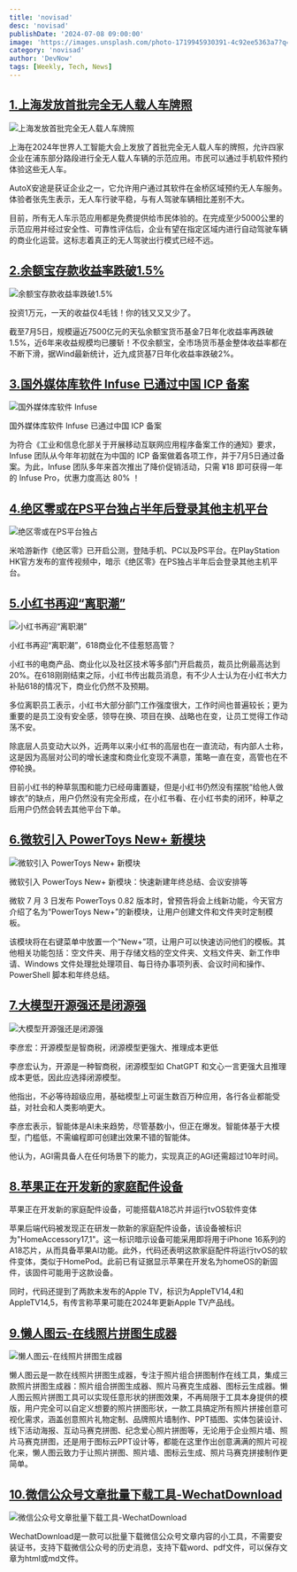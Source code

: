 ```yaml
---
title: 'novisad'
desc: 'novisad'
publishDate: '2024-07-08 09:00:00'
image: 'https://images.unsplash.com/photo-1719945930391-4c92ee5363a7?q=80&w=2970&auto=format&fit=crop&ixlib=rb-4.0.3&ixid=M3wxMjA3fDB8MHxwaG90by1wYWdlfHx8fGVufDB8fHx8fA%3D%3D'
category: 'novisad'
author: 'DevNow'
tags: [Weekly, Tech, News]
---
```


## [1.上海发放首批完全无人载人车牌照](https://www.thepaper.cn/newsDetail_forward_27990966)

![上海发放首批完全无人载人车牌照](https://r2.laughingzhu.cn/kLvaVdhtiBki7srASuZMr.jpg)

上海在2024年世界人工智能大会上发放了首批完全无人载人车的牌照，允许四家企业在浦东部分路段进行全无人载人车辆的示范应用。市民可以通过手机软件预约体验这些无人车。

AutoX安途是获证企业之一，它允许用户通过其软件在金桥区域预约无人车服务。体验者张先生表示，无人车行驶平稳，与有人驾驶车辆相比差别不大。

目前，所有无人车示范应用都是免费提供给市民体验的。在完成至少5000公里的示范应用并经过安全性、可靠性评估后，企业有望在指定区域内进行自动驾驶车辆的商业化运营。这标志着真正的无人驾驶出行模式已经不远。

## [2.余额宝存款收益率跌破1.5%](https://m.21jingji.com/article/20240707/herald/fe66e1eb66586e2115ea78585d401213.html)

![余额宝存款收益率跌破1.5%](https://r2.laughingzhu.cn/BWlMtx_XEdSqZOvB86VZV.png)

投资1万元，一天的收益仅4毛钱！你的钱又又又少了。

截至7月5日，规模逼近7500亿元的天弘余额宝货币基金7日年化收益率再跌破1.5%，近6年来收益规模均已腰斩！不仅余额宝，全市场货币基金整体收益率都在不断下滑，据Wind最新统计，近九成货基7日年化收益率跌破2%。

## [3.国外媒体库软件 Infuse 已通过中国 ICP 备案](https://firecore.cn/promo)

![国外媒体库软件 Infuse](https://r2.laughingzhu.cn/tmQHwesfdGh3-VD7gBZJu.jpg)

国外媒体库软件 Infuse 已通过中国 ICP 备案

为符合《工业和信息化部关于开展移动互联网应用程序备案工作的通知》要求，Infuse 团队从今年年初就在为中国的 ICP 备案做着各项工作，并于7月5日通过备案。为此，Infuse 团队多年来首次推出了降价促销活动，只需 ¥18 即可获得一年的 Infuse Pro，优惠力度高达 80% ！

## [4.绝区零或在PS平台独占半年后登录其他主机平台](https://www.gamersky.com/news/202407/1783000.shtml)

![绝区零或在PS平台独占](https://r2.laughingzhu.cn/AhjSc4rQjxWiuooxBxaJ1.jpg)

米哈游新作《绝区零》已开启公测，登陆手机、PC以及PS平台。在PlayStation HK官方发布的宣传视频中，暗示《绝区零》在PS独占半年后会登录其他主机平台。

## [5.小红书再迎“离职潮”](https://card.weibo.com/article/m/show/id/2309405052810243998064?id=2309405052810243998064)

![小红书再迎“离职潮”](https://r2.laughingzhu.cn/WVHVrebeNgVug4hDgbopY.png)

小红书再迎“离职潮”，618商业化不佳惹怒高管？

小红书的电商产品、商业化以及社区技术等多部门开启裁员，裁员比例最高达到20%。在618刚刚结束之际，小红书传出裁员消息，有不少人士认为在小红书大力补贴618的情况下，商业化仍然不及预期。

多位离职员工表示，小红书大部分部门工作强度很大，工作时间也普遍较长；更为重要的是员工没有安全感，领导在换、项目在换、战略也在变，让员工觉得工作动荡不安。

除底层人员变动大以外，近两年以来小红书的高层也在一直流动，有内部人士称，这是因为高层对公司的增长速度和商业化变现不满意，策略一直在变，高管也在不停轮换。

目前小红书的种草氛围和能力已经毋庸置疑，但是小红书仍然没有摆脱“给他人做嫁衣”的缺点，用户仍然没有完全形成，在小红书看、在小红书卖的闭环，种草之后用户仍然会转去其他平台下单。

## [6.微软引入 PowerToys New+ 新模块](https://m.ithome.com/html/780058.htm)

![微软引入 PowerToys New+ 新模块](https://r2.laughingzhu.cn/x4gw3LHiYVHUTJmxEh7jD.jpg)

微软引入 PowerToys New+ 新模块：快速新建年终总结、会议安排等

微软 7 月 3 日发布 PowerToys 0.82 版本时，曾预告将会上线新功能，今天官方介绍了名为“PowerToys New+”的新模块，让用户创建文件和文件夹时定制模板。

该模块将在右键菜单中放置一个“New+”项，让用户可以快速访问他们的模板。其他相关功能包括：空文件夹、用于存储文档的空文件夹、文档文件夹、新工作申请、Windows 文件处理批处理项目、每日待办事项列表、会议时间和操作、PowerShell 脚本和年终总结。

## [7.大模型开源强还是闭源强](https://mp.weixin.qq.com/s/CUoM87LRvlw53M_NxOaiDA)

![大模型开源强还是闭源强](https://r2.laughingzhu.cn/Wrg7Erdlip9mBnuJD_Soa.jpg)

李彦宏：开源模型是智商税，闭源模型更强大、推理成本更低

李彦宏认为，开源是一种智商税，闭源模型如 ChatGPT 和文心一言更强大且推理成本更低，因此应选择闭源模型。

他指出，不必等待超级应用，基础模型上可诞生数百万种应用，各行各业都能受益，对社会和人类影响更大。

李彦宏表示，智能体是AI未来趋势，尽管基数小，但正在爆发。智能体基于大模型，门槛低，不需编程即可创建出效果不错的智能体。

他认为，AGI需具备人在任何场景下的能力，实现真正的AGI还需超过10年时间。

## [8.苹果正在开发新的家庭配件设备](https://www.macrumors.com/2024/07/04/leak-confirms-apples-work-on-home-accessory/)

苹果正在开发新的家庭配件设备，可能搭载A18芯片并运行tvOS软件变体

苹果后端代码被发现正在研发一款新的家庭配件设备，该设备被标识为"HomeAccessory17,1"。这一标识暗示设备可能采用即将用于iPhone 16系列的A18芯片，从而具备苹果AI功能。此外，代码还表明这款家庭配件将运行tvOS的软件变体，类似于HomePod。此前已有证据显示苹果在开发名为homeOS的新固件，该固件可能用于这款设备。

同时，代码还提到了两款未发布的Apple TV，标识为AppleTV14,4和AppleTV14,5，有传言称苹果可能在2024年更新Apple TV产品线。

## [9.懒人图云-在线照片拼图生成器](https://www.lanrentuyun.com/)

![懒人图云-在线照片拼图生成器](https://r2.laughingzhu.cn/O0_jnENsYBp2krB_-eQcL.png)

懒人图云是一款在线照片拼图生成器，专注于照片组合拼图制作在线工具，集成三款照片拼图生成器：照片组合拼图生成器、照片马赛克生成器、图标云生成器。懒人图云照片拼图工具可以实现任意形状的拼图效果，不再局限于工具本身提供的模版，用户完全可以自定义想要的照片拼图形状，一款工具搞定所有照片拼接创意可视化需求，涵盖创意照片礼物定制、品牌照片墙制作、PPT插图、实体包装设计、线下活动海报、互动马赛克拼图、纪念爱心照片拼图等，无论用于企业照片墙、照片马赛克拼图，还是用于图标云PPT设计等，都能在这里作出创意满满的照片可视化来，懒人图云致力于让照片拼图、照片墙、图标云生成、照片马赛克拼接制作更简单。

## [10.微信公众号文章批量下载工具-WechatDownload](https://github.com/qiye45/wechatDownload)

![微信公众号文章批量下载工具-WechatDownload](https://r2.laughingzhu.cn/ALZlGyAa2NVnBGkdTIaiF.png)

WechatDownload是一款可以批量下载微信公众号文章内容的小工具，不需要安装证书，支持下载微信公众号的历史消息，支持下载word、pdf文件，可以保存文章为html或md文件。

